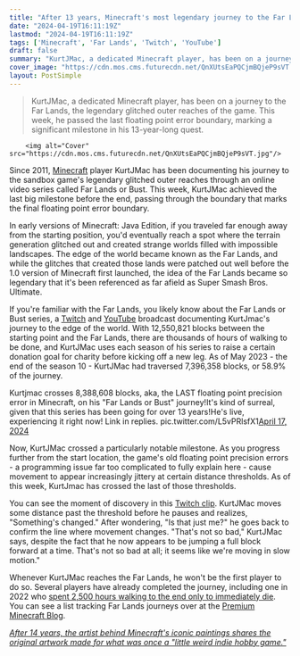 ```yaml
---
title: "After 13 years, Minecraft's most legendary journey to the Far Lands has just passed the final milestone before the end"
date: "2024-04-19T16:11:19Z"
lastmod: "2024-04-19T16:11:19Z"
tags: ['Minecraft', 'Far Lands', 'Twitch', 'YouTube']
draft: false
summary: "KurtJMac, a dedicated Minecraft player, has been on a journey to the Far Lands, the legendary glitched outer reaches of the game. This week, he passed the last floating point error boundary, marking a significant milestone in his 13-year-long quest."
cover_image: "https://cdn.mos.cms.futurecdn.net/QnXUtsEaPQCjmBQjeP9sVT.jpg" 
layout: PostSimple
---
```

> KurtJMac, a dedicated Minecraft player, has been on a journey to the Far Lands, the legendary glitched outer reaches of the game. This week, he passed the last floating point error boundary, marking a significant milestone in his 13-year-long quest.


        <img alt="Cover" src="https://cdn.mos.cms.futurecdn.net/QnXUtsEaPQCjmBQjeP9sVT.jpg"/>
        
Since 2011, [Minecraft](https://www.gamesradar.com/minecraft-guide/) player KurtJMac has been documenting his journey to the sandbox game's legendary glitched outer reaches through an online video series called Far Lands or Bust. This week, KurtJMac achieved the last big milestone before the end, passing through the boundary that marks the final floating point error boundary.

In early versions of Minecraft: Java Edition, if you traveled far enough away from the starting position, you'd eventually reach a spot where the terrain generation glitched out and created strange worlds filled with impossible landscapes. The edge of the world became known as the Far Lands, and while the glitches that created those lands were patched out well before the 1.0 version of Minecraft first launched, the idea of the Far Lands became so legendary that it's been referenced as far afield as Super Smash Bros. Ultimate.

If you're familiar with the Far Lands, you likely know about the Far Lands or Bust series, a [Twitch](https://www.twitch.tv/kurtjmac) and [YouTube](https://www.youtube.com/@kurtjmac) broadcast documenting KurtJmac's journey to the edge of the world. With 12,550,821 blocks between the starting point and the Far Lands, there are thousands of hours of walking to be done, and KurtJMac uses each season of his series to raise a certain donation goal for charity before kicking off a new leg. As of May 2023 - the end of the season 10 - KurtJMac had traversed 7,396,358 blocks, or 58.9% of the journey.

Kurtjmac crosses 8,388,608 blocks, aka, the LAST floating point precision error in Minecraft, on his "Far Lands or Bust" journey!It's kind of surreal, given that this series has been going for over 13 years!He's live, experiencing it right now! Link in replies. pic.twitter.com/L5vPRlsfX1[April 17, 2024](https://twitter.com/AntVenom/status/1780408575455601079)

Now, KurtJMac crossed a particularly notable milestone. As you progress further from the start location, the game's old floating point precision errors - a programming issue far too complicated to fully explain here - cause movement to appear increasingly jittery at certain distance thresholds. As of this week, KurtJmac has crossed the last of those thresholds.

You can see the moment of discovery in this [Twitch clip](https://www.twitch.tv/kurtjmac/clip/BillowingCheerfulBatSMOrc-G5hvpd1pLz1haMzn). KurtJMac moves some distance past the threshold before he pauses and realizes, "Something's changed." After wondering, "Is that just me?" he goes back to confirm the line where movement changes. "That's not so bad," KurtJMac says, despite the fact that he now appears to be jumping a full block forward at a time. That's not so bad at all; it seems like we're moving in slow motion."

Whenever KurtJMac reaches the Far Lands, he won't be the first player to do so. Several players have already completed the journey, including one in 2022 who [spent 2,500 hours walking to the end only to immediately die](https://www.gamesradar.com/minecraft-player-spends-2500-hours-walking-to-the-end-of-the-game-dies-immediately/). You can see a list tracking Far Lands journeys over at the [Premium Minecraft Blog](https://premiumminecraft.com/people-who-reached-the-far-lands-rewritten-updated-oct-2023/).

[<em>After 14 years, the artist behind Minecraft's iconic paintings shares the original artwork made for what was once a "little weird indie hobby game."</em>](https://www.gamesradar.com/after-14-years-the-artist-behind-minecrafts-iconic-paintings-shares-the-original-artwork-made-for-what-was-once-a-little-weird-indie-hobby-game/)
        
